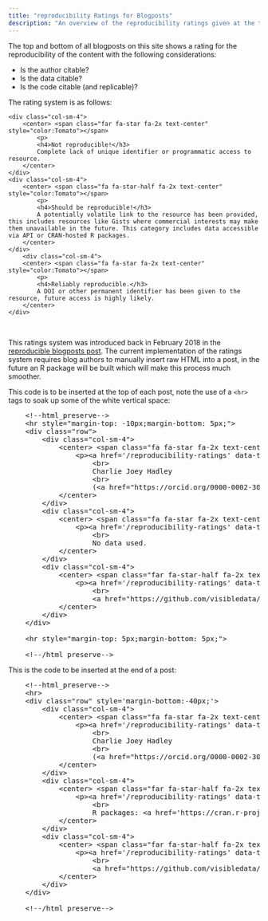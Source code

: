```yaml
---
title: "reproducibility Ratings for Blogposts"
description: "An overview of the reproducibility ratings given at the top of each blogpost"
---
```


The top and bottom of all blogposts on this site shows a rating for the reproducibility of the content with the following considerations:

- Is the author citable?
- Is the data citable?
- Is the code citable (and replicable)?

The rating system is as follows:

<!--html_preserve-->

<div class="row">
    <div class="col-sm-4">
        <center> <span class="far fa-star fa-2x text-center" style="color:Tomato"></span>
            <p>
            <h4>Not reproducible!</h3>
            Complete lack of unique identifier or programmatic access to resource.
        </center>
    </div>
    <div class="col-sm-4">
        <center> <span class="fa fa-star-half fa-2x text-center" style="color:Tomato"></span>
            <p>
            <h4>Should be reproducible!</h3>
            A potentially volatile link to the resource has been provided, this includes resources like Gists where commercial interests may make them unavailable in the future. This category includes data accessible via API or CRAN-hosted R packages.
        </center>
    </div>
        <div class="col-sm-4">
        <center> <span class="fa fa-star fa-2x text-center" style="color:Tomato"></span>
            <p>
            <h4>Reliably reproducible.</h3>
            A DOI or other permanent identifier has been given to the resource, future access is highly likely.
        </center>
    </div>
</div>

<!--/html_preserve-->

<br>

This ratings system was introduced back in February 2018 in the [reproducible blogposts post](/blog/2018/02/07/2018-xx-xx_reproducible-blogposts). The current implementation of the ratings system requires blog authors to manually insert raw HTML into a post, in the future an R package will be built which will make this process much smoother.

This code is to be inserted at the top of each post, note the use of a `<hr>` tags to soak up some of the white vertical space:

<pre>
    &lt;!--html_preserve--&gt;
    &lt;hr style="margin-top: -10px;margin-bottom: 5px;"&gt;
    &lt;div class="row"&gt;
        &lt;div class="col-sm-4"&gt;
            &lt;center&gt; &lt;span class="fa fa-star fa-2x text-center" style="color:Tomato"&gt;&lt;/span&gt;
                &lt;p&gt;&lt;a href='/reproducibility-ratings' data-toggle="tooltip" data-placement="right" title="" data-original-title="Click for info" style='font-weight:bold;color:black;text-decoration:underline;' target='_blank'&gt;Citable Author&lt;i class="fa fa-question-circle "&gt;&lt;/i&gt;&lt;/a&gt;
                    &lt;br&gt;
                    Charlie Joey Hadley
                    &lt;br&gt;
                    (&lt;a href="https://orcid.org/0000-0002-3039-6849" target="orcid.widget" rel="noopener noreferrer" style="vertical-align:top;"  target='_blank'&gt;&lt;img src="/img/orcid_16x16.png" style="width:1em;margin-right:.2em;" alt="ORCID iD icon"&gt;orcid.org/0000-0002-3039-6849&lt;/a&gt;)
            &lt;/center&gt;
        &lt;/div&gt;
        &lt;div class="col-sm-4"&gt;
            &lt;center&gt; &lt;span class="fa fa-star fa-2x text-center" style="color:Tomato"&gt;&lt;/span&gt;
                &lt;p&gt;&lt;a href='/reproducibility-ratings' data-toggle="tooltip" data-placement="right" title="" data-original-title="Click for info" style='font-weight:bold;color:black;text-decoration:underline;' target='_blank'&gt;Citable Data&lt;i class="fa fa-question-circle "&gt;&lt;/i&gt;&lt;/a&gt;
                    &lt;br&gt;
                    No data used.
            &lt;/center&gt;
        &lt;/div&gt;
        &lt;div class="col-sm-4"&gt;
            &lt;center&gt; &lt;span class="far fa-star-half fa-2x text-center" style="color:Tomato"&gt;&lt;/span&gt;
                &lt;p&gt;&lt;a href='/reproducibility-ratings' data-toggle="tooltip" data-placement="right" title="" data-original-title="Click for info" style='font-weight:bold;color:black;text-decoration:underline;' target='_blank'&gt;Citable Code&lt;i class="fa fa-question-circle "&gt;&lt;/i&gt;&lt;/a&gt;
                    &lt;br&gt;
                    &lt;a href="https://github.com/visibledata/visibledata.github.io/blob/master/content/blog/blogpost-title.Rmd" target="orcid.widget" rel="noopener noreferrer" style="vertical-align:top;"  target='_blank'&gt;&lt;img src="/img/GitHub-Mark-32px.png" style="width:1em;margin-right:.5em;" alt="GitHub icon"&gt;.Rmd on GitHub&lt;/a&gt;
            &lt;/center&gt;
        &lt;/div&gt;
    &lt;/div&gt;
    
    &lt;hr style="margin-top: 5px;margin-bottom: 5px;"&gt;
    
    &lt;!--/html_preserve--&gt;
</pre>

This is the code to be inserted at the end of a post:

<pre>
    &lt;!--html_preserve--&gt;
    &lt;hr&gt;
    &lt;div class="row" style='margin-bottom:-40px;'&gt;
        &lt;div class="col-sm-4"&gt;
            &lt;center&gt; &lt;span class="fa fa-star fa-2x text-center" style="color:Tomato"&gt;&lt;/span&gt;
                &lt;p&gt;&lt;a href='/reproducibility-ratings' data-toggle="tooltip" data-placement="right" title="" data-original-title="Click for info" style='font-weight:bold;color:black;text-decoration:underline;' target='_blank'&gt;Citable Author&lt;i class="fa fa-question-circle "&gt;&lt;/i&gt;&lt;/a&gt;
                    &lt;br&gt;
                    Charlie Joey Hadley
                    &lt;br&gt;
                    (&lt;a href="https://orcid.org/0000-0002-3039-6849" target="orcid.widget" rel="noopener noreferrer" style="vertical-align:top;"  target='_blank'&gt;&lt;img src="/img/orcid_16x16.png" style="width:1em;margin-right:.2em;" alt="ORCID iD icon"&gt;orcid.org/0000-0002-3039-6849&lt;/a&gt;)
            &lt;/center&gt;
        &lt;/div&gt;
        &lt;div class="col-sm-4"&gt;
            &lt;center&gt; &lt;span class="far fa-star-half fa-2x text-center" style="color:Tomato"&gt;&lt;/span&gt;
                &lt;p&gt;&lt;a href='/reproducibility-ratings' data-toggle="tooltip" data-placement="right" title="" data-original-title="Click for info" style='font-weight:bold;color:black;text-decoration:underline;' target='_blank'&gt;Citable Data&lt;i class="fa fa-question-circle "&gt;&lt;/i&gt;&lt;/a&gt;
                    &lt;br&gt;
                    R packages: &lt;a href='https://cran.r-project.org/web/packages/WDI/' target='_blank'&gt;WDI&lt;/a&gt;
            &lt;/center&gt;
        &lt;/div&gt;
        &lt;div class="col-sm-4"&gt;
            &lt;center&gt; &lt;span class="far fa-star-half fa-2x text-center" style="color:Tomato"&gt;&lt;/span&gt;
                &lt;p&gt;&lt;a href='/reproducibility-ratings' data-toggle="tooltip" data-placement="right" title="" data-original-title="Click for info" style='font-weight:bold;color:black;text-decoration:underline;' target='_blank'&gt;Citable Code&lt;i class="fa fa-question-circle "&gt;&lt;/i&gt;&lt;/a&gt;
                    &lt;br&gt;
                    &lt;a href="https://github.com/visibledata/visibledata.github.io/blob/master/content/blog/blogpost-title.Rmd" target="orcid.widget" rel="noopener noreferrer" style="vertical-align:top;"  target='_blank'&gt;&lt;img src="/img/GitHub-Mark-32px.png" style="width:1em;margin-right:.5em;" alt="GitHub icon"&gt;.Rmd on GitHub&lt;/a&gt;
            &lt;/center&gt;
        &lt;/div&gt;
    &lt;/div&gt;
    
    &lt;!--/html_preserve--&gt;
</pre>
